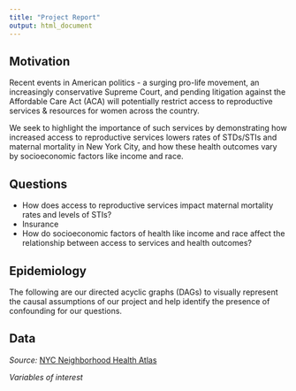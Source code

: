 ```yaml
---
title: "Project Report"
output: html_document
---
```


## Motivation 
Recent events in American politics - a surging pro-life movement, an increasingly conservative Supreme Court, and pending litigation against the Affordable Care Act (ACA) will potentially restrict access to reproductive services & resources for women across the country.

We seek to highlight the importance of such services by demonstrating how increased access to reproductive services lowers rates of STDs/STIs and maternal mortality in New York City, and how these health outcomes vary by socioeconomic factors like income and race.


## Questions
- How does access to reproductive services impact maternal mortality rates and levels of STIs? 
- Insurance
- How do socioeconomic factors of health like income and race affect the relationship between access to services and health outcomes? 


## Epidemiology 
The following are our directed acyclic graphs (DAGs) to visually represent the causal assumptions of our project and help identify the presence of confounding for our questions.


## Data
*Source:* 
[NYC Neighborhood Health Atlas](https://www1.nyc.gov/site/doh/health/neighborhood-health/nyc-neighborhood-health-atlas.page)

*Variables of interest*


